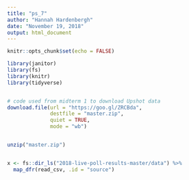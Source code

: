 ```yaml
---
title: "ps_7"
author: "Hannah Hardenbergh"
date: "November 19, 2018"
output: html_document
---
```


```r
knitr::opts_chunk$set(echo = FALSE)

library(janitor)
library(fs)
library(knitr)
library(tidyverse)


# code used from midterm 1 to download Upshot data
download.file(url = "https://goo.gl/ZRCBda",
              destfile = "master.zip",
              quiet = TRUE,
              mode = "wb")


unzip("master.zip")


x <- fs::dir_ls("2018-live-poll-results-master/data") %>%
  map_dfr(read_csv, .id = "source")

```

